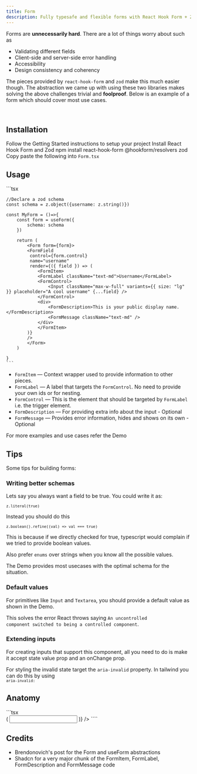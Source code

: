 ```yaml
---
title: Form
description: Fully typesafe and flexible forms with React Hook Form + Zod
---
```


Forms are **unnecessarily hard**. There are a lot of things worry about such as

- Validating different fields
- Client-side and server-side error handling
- Accessibility
- Design consistency and coherency

The pieces provided by <Code>react-hook-form</Code> and <Code>zod</Code> make this much easier though. The abstraction we came up with using
these two libraries makes solving the above challenges trivial and **foolproof**. Below is an example of a form which should cover most use cases.

<br />

<ComponentDemo name="Form" />

## <HeaderLink href="#installation" id="installation">Installation</HeaderLink>

<Steps>

<Step className="inline-flex items-center gap-2 [&>p]:mt-0">
  Follow the
  <Link href={"/docs/getting-started"}>Getting Started</Link>
  instructions to setup your project
</Step>
<Step>Install React Hook Form and Zod</Step>
<CodeCopyBlock className="mt-2 py-4">npm install react-hook-form @hookform/resolvers zod</CodeCopyBlock>
<Step>
  Copy paste the following into <Code>Form.tsx</Code>
</Step>
<ComponentSource name="Form" />

</Steps>

## <HeaderLink href="#usage" id="usage">Usage</HeaderLink>

<CodeCopyBlock>
    ```tsx

    //Declare a zod schema
    const schema = z.object({username: z.string()})

    const MyForm = ()=>{
        const form = useForm({
            schema: schema
        })

        return (
            <Form form={form}>
            <FormField
             control={form.control}
             name="username"
             render={({ field }) => (
                <FormItem>
                <FormLabel className="text-md">Username</FormLabel>
                <FormControl>
                    <Input className="max-w-full" variants={{ size: "lg" }} placeholder="A cool username" {...field} />
                </FormControl>
                <div>
                    <FormDescription>This is your public display name.</FormDescription>
                    <FormMessage className="text-md" />
                </div>
                </FormItem>
            )}
            />
            </Form>
        )

    }
    ```

</CodeCopyBlock>

- <Code>FormItem</Code> — Context wrapper used to provide information to other pieces.
- <Code>FormLabel</Code> — A label that targets the <Code>FormControl</Code>. No need to provide your own ids or for
  nesting.
- <Code>FormControl</Code> — This is the element that should be targeted by <Code>FormLabel</Code> i.e. the trigger element.
- <Code>FormDescription</Code> — For providing extra info about the input - Optional
- <Code>FormMessage</Code> — Provides error information, hides and shows on its own - Optional

For more examples and use cases refer the Demo

## <HeaderLink href="#tips" id="tips">Tips</HeaderLink>

Some tips for building forms:

### <HeaderLink href="betterschemas" id="betterschemas">Writing better schemas</HeaderLink>

Lets say you always want a field to be true. You could write it as:

<Code className="mt-2">```z.literal(true)```</Code>

Instead you should do this

<Code className="mt-2">```z.boolean().refine((val) => val === true)```</Code>

This is because if we directly checked for true, typescript would complain
if we tried to provide boolean values.

Also prefer <Code>enums</Code> over strings when you know all the possible values.

The Demo provides most usecases with the optimal schema for the situation.

### <HeaderLink href="defaultvalues" id="defaultvalues">Default values</HeaderLink>

For primitives like <Code>Input</Code> and <Code>Textarea</Code>, you should provide a default value as shown in the
Demo.

This solves the error React throws saying <Code>An uncontrolled component switched to being a controlled component</Code>.

### <HeaderLink href="extendinginputs" id="extendinginputs">Extending inputs</HeaderLink>

For creating inputs that support this component, all you need to do is make it accept state value prop and an onChange prop.

For styling the invalid state target the <Code>aria-invalid</Code> property. In tailwind you can do this by using <br /> <Code>`aria-invalid:`</Code>

## <HeaderLink href="#anatomy" id="anatomy">Anatomy</HeaderLink>

<CodeBlock>
```tsx
<Form>
  <FormField
    render={(field) => (
        <FormItem>
            <FormLabel></FormLabel>
            <FormControl>
                <Input />
            </FormControl>
            <FormMessage />
        </FormItem>
    )}
/>
</Form>
````

</CodeBlock>

## <HeaderLink href="#credits" id="credits">Credits</HeaderLink>

- <Link className="inline-block" href="https://www.brendonovich.dev/blog/the-ultimate-form-abstraction">
    Brendonovich's post for the Form and useForm abstractions
  </Link>
- <Link className="inline-block" href="https://www.brendonovich.dev/blog/the-ultimate-form-abstraction">
    Shadcn for a very major chunk of the FormItem, FormLabel, FormDescription and FormMessage code
  </Link>
